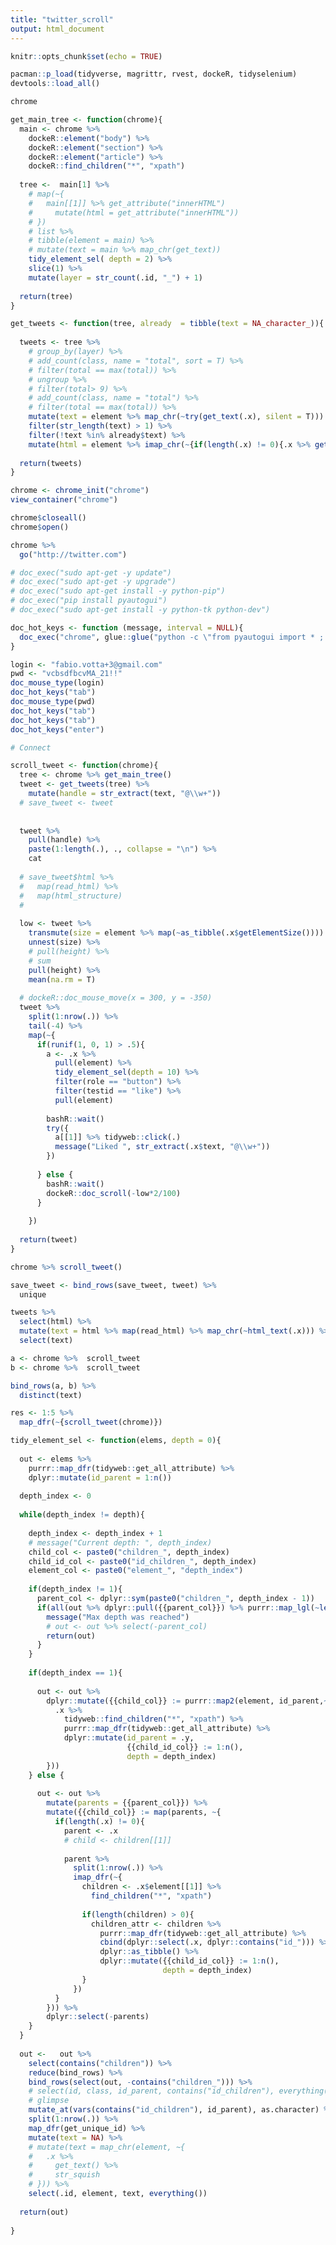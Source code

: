 ```yaml
---
title: "twitter_scroll"
output: html_document
---
```


```r
knitr::opts_chunk$set(echo = TRUE)

pacman::p_load(tidyverse, magrittr, rvest, dockeR, tidyselenium)
devtools::load_all()

```

```r
chrome
```



```r
get_main_tree <- function(chrome){
  main <- chrome %>% 
    dockeR::element("body") %>% 
    dockeR::element("section") %>% 
    dockeR::element("article") %>%
    dockeR::find_children("*", "xpath")
  
  tree <-  main[1] %>%
    # map(~{
    #   main[[1]] %>% get_attribute("innerHTML")
    #     mutate(html = get_attribute("innerHTML"))
    # })
    # list %>%
    # tibble(element = main) %>%
    # mutate(text = main %>% map_chr(get_text))
    tidy_element_sel( depth = 2) %>%
    slice(1) %>%
    mutate(layer = str_count(.id, "_") + 1)
  
  return(tree)
}

get_tweets <- function(tree, already  = tibble(text = NA_character_)){
  
  tweets <- tree %>% 
    # group_by(layer) %>%
    # add_count(class, name = "total", sort = T) %>%
    # filter(total == max(total)) %>%
    # ungroup %>%
    # filter(total> 9) %>%
    # add_count(class, name = "total") %>%
    # filter(total == max(total)) %>%
    mutate(text = element %>% map_chr(~try(get_text(.x), silent = T))) %>%
    filter(str_length(text) > 1) %>%
    filter(!text %in% already$text) %>%
    mutate(html = element %>% imap_chr(~{if(length(.x) != 0){.x %>% get_attribute(attr = "innerHTML")}}))
  
  return(tweets)
}

```



```r
chrome <- chrome_init("chrome")
view_container("chrome") 

chrome$closeall()
chrome$open()

chrome %>%
  go("http://twitter.com")

# doc_exec("sudo apt-get -y update")
# doc_exec("sudo apt-get -y upgrade")
# doc_exec("sudo apt-get install -y python-pip")
# doc_exec("pip install pyautogui")
# doc_exec("sudo apt-get install -y python-tk python-dev")

doc_hot_keys <- function (message, interval = NULL){
  doc_exec("chrome", glue::glue("python -c \"from pyautogui import * ; hotkey('{message}')\""))
}

login <- "fabio.votta+3@gmail.com"
pwd <- "vcbsdfbcvMA_21!!"
doc_mouse_type(login)
doc_hot_keys("tab")
doc_mouse_type(pwd)
doc_hot_keys("tab")
doc_hot_keys("tab")
doc_hot_keys("enter")

# Connect

scroll_tweet <- function(chrome){
  tree <- chrome %>% get_main_tree()
  tweet <- get_tweets(tree) %>%
    mutate(handle = str_extract(text, "@\\w+"))
  # save_tweet <- tweet
  
  
  tweet %>%
    pull(handle) %>%
    paste(1:length(.), ., collapse = "\n") %>%
    cat
  
  # save_tweet$html %>%
  #   map(read_html) %>%
  #   map(html_structure)
  # 
  
  low <- tweet %>% 
    transmute(size = element %>% map(~as_tibble(.x$getElementSize()))) %>%
    unnest(size) %>%
    # pull(height) %>%
    # sum
    pull(height) %>%
    mean(na.rm = T)
  
  # dockeR::doc_mouse_move(x = 300, y = -350)
  tweet %>% 
    split(1:nrow(.)) %>%
    tail(-4) %>%
    map(~{
      if(runif(1, 0, 1) > .5){
        a <- .x %>%
          pull(element) %>%
          tidy_element_sel(depth = 10) %>%  
          filter(role == "button") %>%
          filter(testid == "like") %>%
          pull(element)
        
        bashR::wait()
        try({
          a[[1]] %>% tidyweb::click(.)
          message("Liked ", str_extract(.x$text, "@\\w+"))
        })
        
      } else {
        bashR::wait()
        dockeR::doc_scroll(-low*2/100)
      }
      
    })
  
  return(tweet)
}

chrome %>% scroll_tweet()

save_tweet <- bind_rows(save_tweet, tweet) %>%
  unique

tweets %>%
  select(html) %>%
  mutate(text = html %>% map(read_html) %>% map_chr(~html_text(.x))) %>%
  select(text)

a <- chrome %>%  scroll_tweet
b <- chrome %>%  scroll_tweet

bind_rows(a, b) %>%
  distinct(text)

res <- 1:5 %>%
  map_dfr(~{scroll_tweet(chrome)})


```

```r

tidy_element_sel <- function(elems, depth = 0){
  
  out <- elems %>%
    purrr::map_dfr(tidyweb::get_all_attribute) %>%
    dplyr::mutate(id_parent = 1:n())
  
  depth_index <- 0
  
  while(depth_index != depth){
    
    depth_index <- depth_index + 1
    # message("Current depth: ", depth_index)
    child_col <- paste0("children_", depth_index)
    child_id_col <- paste0("id_children_", depth_index)
    element_col <- paste0("element_", "depth_index")
    
    if(depth_index != 1){
      parent_col <- dplyr::sym(paste0("children_", depth_index - 1))
      if(all(out %>% dplyr::pull({{parent_col}}) %>% purrr::map_lgl(~length(.x) == 0))){
        message("Max depth was reached")
        # out <- out %>% select(-parent_col)
        return(out)
      }
    }
    
    if(depth_index == 1){
      
      out <- out %>%
        dplyr::mutate({{child_col}} := purrr::map2(element, id_parent,~{
          .x %>%
            tidyweb::find_children("*", "xpath") %>%
            purrr::map_dfr(tidyweb::get_all_attribute) %>%
            dplyr::mutate(id_parent = .y,
                          {{child_id_col}} := 1:n(),
                          depth = depth_index)
        }))
    } else {
      
      out <- out %>%
        mutate(parents = {{parent_col}}) %>%
        mutate({{child_col}} := map(parents, ~{
          if(length(.x) != 0){
            parent <- .x
            # child <- children[[1]]
            
            parent %>%
              split(1:nrow(.)) %>%
              imap_dfr(~{
                children <- .x$element[[1]] %>%
                  find_children("*", "xpath")
                
                if(length(children) > 0){
                  children_attr <- children %>%
                    purrr::map_dfr(tidyweb::get_all_attribute) %>%
                    cbind(dplyr::select(.x, dplyr::contains("id_"))) %>%
                    dplyr::as_tibble() %>%
                    dplyr::mutate({{child_id_col}} := 1:n(),
                                  depth = depth_index)
                }
              })
          }
        })) %>%
        dplyr::select(-parents) 
    }
  }
  
  out <-   out %>%
    select(contains("children")) %>%
    reduce(bind_rows) %>%
    bind_rows(select(out, -contains("children_"))) %>%
    # select(id, class, id_parent, contains("id_children"), everything()) %>%
    # glimpse
    mutate_at(vars(contains("id_children"), id_parent), as.character) %>%
    split(1:nrow(.)) %>%
    map_dfr(get_unique_id) %>%
    mutate(text = NA) %>%
    # mutate(text = map_chr(element, ~{
    #   .x %>%
    #     get_text() %>%
    #     str_squish
    # })) %>%
    select(.id, element, text, everything())
  
  return(out)
  
}

```


